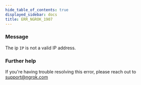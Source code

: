 ```yaml
---
hide_table_of_contents: true
displayed_sidebar: docs
title: ERR_NGROK_1907
---
```


### Message

The ip `IP` is not a valid IP address.

<ErrorDetails />

### Further help

If you're having trouble resolving this error, please reach out to [support@ngrok.com](mailto:support@ngrok.com?subject=Help%20with%20ERR_NGROK_1907)
